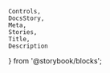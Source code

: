     Controls,
    DocsStory,
    Meta,
    Stories,
    Title,
    Description
} from '@storybook/blocks';

<Meta of={tableColumnAnchorStories} />

<Title of={tableColumnAnchorStories} />
<Description of={tableColumnAnchorStories.anchorColumn} />

<DocsStory of={tableColumnAnchorStories.anchorColumn} expanded={false} />
<Controls of={tableColumnAnchorStories.anchorColumn} />

# Usage Docs

## Target Configuration

<TargetDocs />

## Angular Usage

In an Angular app, you can configure a callback to intercept clicks so that you may invoke the router to perform the navigation instead of the default handler:

```
<nimble-table-column-anchor [navigationGuard]="doRouterNavigation">
    Link
</nimble-table-column-anchor>
```

The function bound to `navigationGuard` should be of type `NavigationGuard`. It receives the clicked row id and should return a boolean indicating whether the default click handler should be run. I.e. return `false` if you have handled the navigation. The function is only called for left clicks with no modifier keys pressed.

